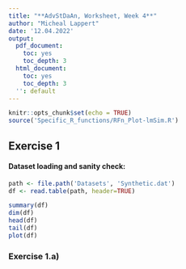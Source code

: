 ```yaml
---
title: "**AdvStDaAn, Worksheet, Week 4**"
author: "Micheal Lappert"
date: '12.04.2022'
output:
  pdf_document:
    toc: yes
    toc_depth: 3
  html_document:
    toc: yes
    toc_depth: 3
  '': default
---
```


```r
knitr::opts_chunk$set(echo = TRUE)
source('Specific_R_functions/RFn_Plot-lmSim.R')
```

## Exercise 1
#### Dataset loading and sanity check:

```r
path <- file.path('Datasets', 'Synthetic.dat')
df <- read.table(path, header=TRUE)

summary(df)
dim(df)
head(df)
tail(df)
plot(df)
```


### Exercise 1.a)
```r
```

